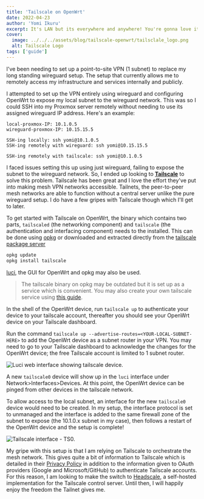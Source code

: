 ```yaml
---
title: 'Tailscale on OpenWrt'
date: 2022-04-23
author: 'Yomi Ikuru'
excerpt: It's LAN but its everywhere and anywhere! You're gonna love it.
cover:
  image: ../../../assets/blog/tailscale-openwrt/tailsclale_logo.png
  alt: Tailscale Logo
tags: ['guide']
---
```




I've been needing to set up a point-to-site VPN (1 subnet) to replace my long standing wireguard setup. The setup that currently allows me to remotely access my infrastructure and services internally and publicly.

I attempted to set up the VPN entirely using wireguard and configuring OpenWrt to expose my local subnet to the wireguard network. This was so I could SSH into my Proxmox server remotely without needing to use its assigned wireguard IP address. Here's an example:

```
local-proxmox-IP: 10.1.0.5
wireguard-proxmox-IP: 10.15.15.5

SSH-ing locally: ssh yomi@10.1.0.5
SSH-ing remotely with wireguard: ssh yomi@10.15.15.5

SSH-ing remotely with tailscale: ssh yomi@10.1.0.5
```

I faced issues setting this up using just wireguard, failing to expose the subnet to the wireguard network. So, I ended up looking to [**Tailscale**](https://tailscale.com) to solve this problem. Tailscale has been great and I love the effort they've put into making mesh VPN networks accessible. Tailnets, the peer-to-peer mesh networks are able to function without a central server unlike the pure wireguard setup. I do have a few gripes with Tailscale though which I'll get to later.

To get started with Tailscale on OpenWrt, the binary which contains two parts, `tailscaled` (the networking component) and `tailscale` (the authentication and interfacing component) needs to the installed. This can be done using [opkg](https://openwrt.org/docs/guide-user/additional-software/opkg) or downloaded and extracted directly from the [tailscale package server](https://pkgs.tailscale.com/stable/#static)

```bash
opkg update
opkg install tailscale
```

[luci](https://openwrt.org/docs/techref/luci), the GUI for OpenWrt and opkg may also be used.

> The tailscale binary on opkg may be outdated but it is set up as a service which is convenient. You may also create your own tailscale service using [this guide](https://willangley.org/how-i-set-up-tailscale-on-my-wifi-router).

In the shell of the OpenWrt device, run `tailscale up` to authenticate your device to your tailscale account, thereafter you should see your OpenWrt device on your Tailscale dashboard.

Run the command `tailscale up --advertise-routes=<YOUR-LOCAL-SUBNET-HERE>` to add the OpenWrt device as a subnet router in your VPN. You may need to go to your Tailscale dashboard to acknowledge the changes for the OpenWrt device; the free Tailscale account is limited to 1 subnet router.

<Image src={luciWebInterface} alt="Luci web interface showing tailscale device." />

A new `tailscale0` device will show up in the `luci` interface under Network>Interfaces>Devices. At this point, the OpenWrt device can be pinged from other devices in the tailscale network.

To allow access to the local subnet, an interface for the new `tailscale0` device would need to be created. In my setup, the interface protocol is set to unmanaged and the interface is added to the same firewall zone of the subnet to expose (the 10.1.0.x subnet in my case), then follows a restart of the OpenWrt device and the setup is complete!

<Image src={ts0InterfaceOnLuci} alt="Tailscale interface - TS0." />

My gripe with this setup is that I am relying on Tailscale to orchestrate the mesh network. This gives quite a bit of information to Tailscale which is detailed in their [Privacy Policy](https://tailscale.com/privacy-policy/) in addition to the information given to OAuth providers (Google and Microsoft/GitHub) to authenticate Tailscale accounts. For this reason, I am looking to make the switch to [Headscale](https://github.com/juanfont/headscale), a self-hosted implementation for the Tailscale control server. Until then, I will happily enjoy the freedom the Tailnet gives me.
